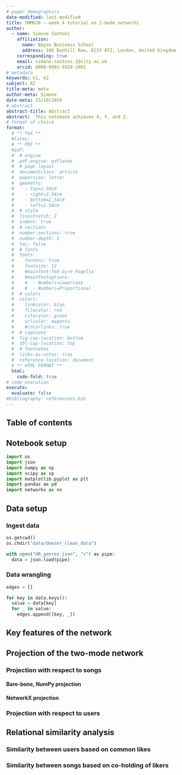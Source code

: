 ```yaml
---
# paper demographics
date-modified: last-modified
title: SMM638 ― week 4 tutorial on 2-mode networks
author:
  - name: Simone Santoni
    affiliation:
      name: Bayes Business School
      address: 106 Bunhill Row, EC1Y 8TZ, London, United Kingdom
    corresponding: true
    email: simone.santoni.1@city.ac.uk
    orcid: 0000-0002-5928-3901
# metadata
keywords: k1, k2
subject: AI
title-meta: meta
author-meta: Simone 
date-meta: 15/10/2024
# abstract
abstract-title: Abstract
abstract:  This notebook achieves X, Y, and Z.
# format of choice
format:
  # ** TeX **
  #latex:
  # ** PDF **
  #pdf:
  #  # engine
  #  pdf-engine: pdflatex
  #  # page layout
  #  documentclass: article
  #  papersize: letter
  #  geometry:
  #    - top=2.54cm
  #    - right=2.54cm
  #    - bottom=2.54cm
  #    - left=2.54cm
  #  # style
  #  linestretch: 2
  #  indent: true
  #  # sections
  #  number-sections: true
  #  number-depth: 3
  #  toc: false
  #  # fonts
  #  fonts:
  #    fontenc: true
  #    fontsize: 12
  #    #mainfont:TeX Gyre Pagella
  #    #mainfontoptions:
  #    #  - Numbers=Lowercase
  #    #  - Numbers=Proportional
  #  # colors
  #  colors:
  #    linkcolor: blue
  #    filecolor: red
  #    citecolor: green
  #    urlcolor: magenta
  #    #colorlinks: true
  #  # captions
  #  fig-cap-location: bottom
  #  tbl-cap-location: top
  #  # footnotes
  #  links-as-notes: true
  #  reference-location: document
  # ** HTML FORMAT **
  html:
    code-fold: true
# code execution
execute:
  evaluate: false
#bibliography: referencees.bib
---
```


## Table of contents


## Notebook setup

```python

import os
import json
import numpy as np
import scipy as sp
import matplotlib.pyplot as plt
import pandas as pd
import networkx as nx

```

## Data setup

### Ingest data

```python

os.getcwd()
os.chdir("data/deezer_clean_data")

with open("HR_genres.json", "r") as pipe:
  data = json.load(pipe)

```
### Data wrangling

```python

edges = []

for key in data.keys():
  value = data[key]
  for _ in value:
    edges.append([key, _])

```

## Key features of the network

## Projection of the two-mode network

### Projection with respect to songs

#### Bare-bone, NumPy projection


#### NetworkX projection

### Projection with respect to users

## Relational similarity analysis

### Similarity between users based on common likes


### Similarity between songs based on co-holding of likers
